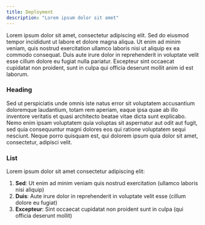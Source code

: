 ```yaml
---
title: Deployment
description: "Lorem ipsum dolor sit amet"
---
```


Lorem ipsum dolor sit amet, consectetur adipiscing elit. Sed do eiusmod tempor incididunt ut labore et dolore magna aliqua. Ut enim ad minim veniam, quis nostrud exercitation ullamco laboris nisi ut aliquip ex ea commodo consequat. Duis aute irure dolor in reprehenderit in voluptate velit esse cillum dolore eu fugiat nulla pariatur. Excepteur sint occaecat cupidatat non proident, sunt in culpa qui officia deserunt mollit anim id est laborum.

### Heading

Sed ut perspiciatis unde omnis iste natus error sit voluptatem accusantium doloremque laudantium, totam rem aperiam, eaque ipsa quae ab illo inventore veritatis et quasi architecto beatae vitae dicta sunt explicabo. Nemo enim ipsam voluptatem quia voluptas sit aspernatur aut odit aut fugit, sed quia consequuntur magni dolores eos qui ratione voluptatem sequi nesciunt. Neque porro quisquam est, qui dolorem ipsum quia dolor sit amet, consectetur, adipisci velit.

### List

Lorem ipsum dolor sit amet consectetur adipiscing elit:

1. **Sed**: Ut enim ad minim veniam quis nostrud exercitation (ullamco laboris nisi aliquip)
2. **Duis**: Aute irure dolor in reprehenderit in voluptate velit esse (cillum dolore eu fugiat)
3. **Excepteur**: Sint occaecat cupidatat non proident sunt in culpa (qui officia deserunt mollit)
